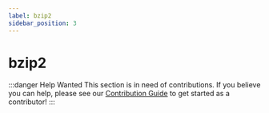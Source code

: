 ```yaml
---
label: bzip2
sidebar_position: 3
---
```


# bzip2

:::danger Help Wanted
This section is in need of contributions. If you believe you can help, please see our [Contribution Guide](../contribution-guide.mdx) to get started as a contributor!
:::